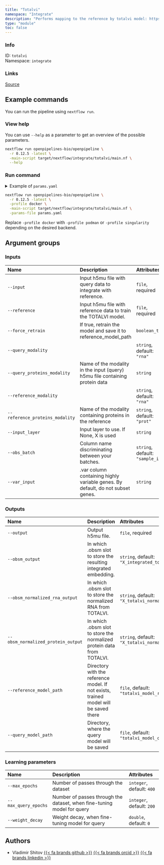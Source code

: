 ```yaml
---
title: "Totalvi"
namespace: "Integrate"
description: "Performs mapping to the reference by totalvi model: https://docs.scvi-tools.org/en/stable/tutorials/notebooks/scarches_scvi_tools.html#Reference-mapping-with-TOTALVI"
type: "module"
toc: false
---
```


::: {.column-margin}

### Info

ID: `totalvi`  
Namespace: `integrate`

### Links
[Source](https://github.com/openpipelines-bio/openpipeline/blob/0.12.5/./src/integrate/totalvi){.btn-action .btn-sm .btn-info .btn role="button"}

:::



## Example commands

You can run the pipeline using `nextflow run`.

### View help

You can use `--help` as a parameter to get an overview of the possible parameters.

```bash
nextflow run openpipelines-bio/openpipeline \
  -r 0.12.5 -latest \
  -main-script target/nextflow/integrate/totalvi/main.nf \
  --help
```

### Run command

<details>
<summary>Example of `params.yaml`</summary>
```yaml
# Inputs
input: # please fill in - example: "path/to/file"
reference: # please fill in - example: "path/to/file"
force_retrain: false
query_modality: "rna"
# query_proteins_modality: "foo"
reference_modality: "rna"
reference_proteins_modality: "prot"
# input_layer: "foo"
obs_batch: "sample_id"
# var_input: "foo"

# Outputs
# output: "$id.$key.output.output"
obsm_output: "X_integrated_totalvi"
obsm_normalized_rna_output: "X_totalvi_normalized_rna"
obsm_normalized_protein_output: "X_totalvi_normalized_protein"
# reference_model_path: "$id.$key.reference_model_path.reference_model_path"
# query_model_path: "$id.$key.query_model_path.query_model_path"

# Learning parameters
max_epochs: 400
max_query_epochs: 200
weight_decay: 0.0

# Nextflow input-output arguments
publish_dir: # please fill in - example: "output/"
# param_list: "my_params.yaml"
```
</details>

```bash
nextflow run openpipelines-bio/openpipeline \
  -r 0.12.5 -latest \
  -profile docker \
  -main-script target/nextflow/integrate/totalvi/main.nf \
  -params-file params.yaml
```

:::{.callout-note}
Replace `-profile docker` with `-profile podman` or `-profile singularity` depending on the desired backend.
:::

## Argument groups

### Inputs

|Name                            |Description                                                                    |Attributes                       |
|:-------------------------------|:------------------------------------------------------------------------------|:--------------------------------|
|`--input`                       |Input h5mu file with query data to integrate with reference.                   |`file`, required                 |
|`--reference`                   |Input h5mu file with reference data to train the TOTALVI model.                |`file`, required                 |
|`--force_retrain`               |If true, retrain the model and save it to reference_model_path                 |`boolean_true`                   |
|`--query_modality`              |                                                                               |`string`, default: `"rna"`       |
|`--query_proteins_modality`     |Name of the modality in the input (query) h5mu file containing protein data    |`string`                         |
|`--reference_modality`          |                                                                               |`string`, default: `"rna"`       |
|`--reference_proteins_modality` |Name of the modality containing proteins in the reference                      |`string`, default: `"prot"`      |
|`--input_layer`                 |Input layer to use. If None, X is used                                         |`string`                         |
|`--obs_batch`                   |Column name discriminating between your batches.                               |`string`, default: `"sample_id"` |
|`--var_input`                   |.var column containing highly variable genes. By default, do not subset genes. |`string`                         |


### Outputs

|Name                               |Description                                                                          |Attributes                                          |
|:----------------------------------|:------------------------------------------------------------------------------------|:---------------------------------------------------|
|`--output`                         |Output h5mu file.                                                                    |`file`, required                                    |
|`--obsm_output`                    |In which .obsm slot to store the resulting integrated embedding.                     |`string`, default: `"X_integrated_totalvi"`         |
|`--obsm_normalized_rna_output`     |In which .obsm slot to store the normalized RNA from TOTALVI.                        |`string`, default: `"X_totalvi_normalized_rna"`     |
|`--obsm_normalized_protein_output` |In which .obsm slot to store the normalized protein data from TOTALVI.               |`string`, default: `"X_totalvi_normalized_protein"` |
|`--reference_model_path`           |Directory with the reference model. If not exists, trained model will be saved there |`file`, default: `"totalvi_model_reference"`        |
|`--query_model_path`               |Directory, where the query model will be saved                                       |`file`, default: `"totalvi_model_query"`            |


### Learning parameters

|Name                 |Description                                                            |Attributes                |
|:--------------------|:----------------------------------------------------------------------|:-------------------------|
|`--max_epochs`       |Number of passes through the dataset                                   |`integer`, default: `400` |
|`--max_query_epochs` |Number of passes through the dataset, when fine-tuning model for query |`integer`, default: `200` |
|`--weight_decay`     |Weight decay, when fine-tuning model for query                         |`double`, default: `0`    |

## Authors


  * Vladimir Shitov [{{< fa brands github >}}](https://github.com/vladimirshitov) [{{< fa brands orcid >}}](https://orcid.org/0000-0002-1960-8812) [{{< fa brands linkedin >}}](https://linkedin.com/in/vladimir-shitov-9a659513b)
